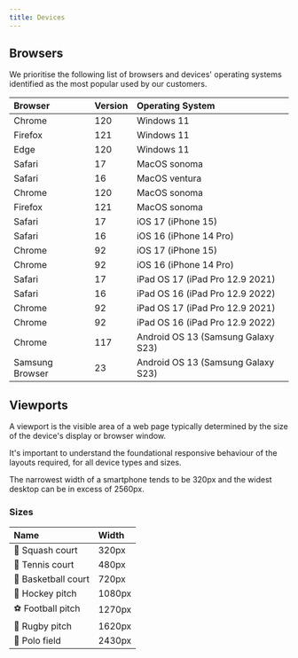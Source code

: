 ```yaml
---
title: Devices
---
```


## Browsers

We prioritise the following list of browsers and devices' operating systems identified as the most popular used by our customers.

| Browser | Version | Operating System |
| :--- | :--- | :--- |
| Chrome | 120 | Windows 11 |
| Firefox | 121 | Windows 11 |
| Edge | 120 | Windows 11 |
| Safari | 17 | MacOS sonoma |
| Safari | 16 | MacOS ventura |
| Chrome | 120 | MacOS sonoma |
| Firefox | 121 | MacOS sonoma |
| Safari | 17 | iOS 17 (iPhone 15) |
| Safari | 16 | iOS 16 (iPhone 14 Pro) |
| Chrome | 92 | iOS 17 (iPhone 15) |
| Chrome | 92 | iOS 16 (iPhone 14 Pro) |
| Safari | 17 | iPad OS 17 (iPad Pro 12.9 2021) |
| Safari | 16 | iPad OS 16 (iPad Pro 12.9 2022) |
| Chrome | 92 | iPad OS 17 (iPad Pro 12.9 2021) |
| Chrome | 92 | iPad OS 16 (iPad Pro 12.9 2022) |
| Chrome | 117 | Android OS 13 (Samsung Galaxy S23) |
| Samsung Browser | 23 | Android OS 13 (Samsung Galaxy S23) |

## Viewports

<div class="purpose">
A viewport is the visible area of a web page typically determined by the size of the device's display or browser window.
</div>

It's important to understand the foundational responsive behaviour of the layouts required, for all device types and sizes.

The narrowest width of a smartphone tends to be 320px and the widest desktop can be in excess of 2560px.

### Sizes

| Name | Width |
| :--- | :--- |
| 🔵 Squash court | 320px |
| 🎾 Tennis court | 480px |
| 🏀 Basketball court | 720px |
| 🏑 Hockey pitch | 1080px |
| ⚽ Football pitch | 1270px |
| 🏉 Rugby pitch | 1620px |
| 👕 Polo field | 2430px |


